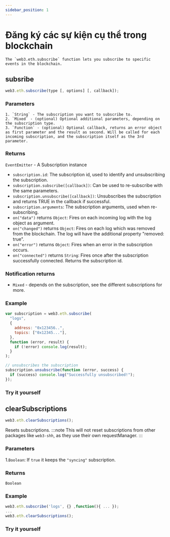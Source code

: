 ```yaml
---
sidebar_position: 1
---
```



# Đăng ký các sự kiện cụ thể trong blockchain

    The `web3.eth.subscribe` function lets you subscribe to specific events in the blockchain.

## subsribe

```javascript
web3.eth.subscribe(type [, options] [, callback]);
```

### Parameters

    1. `String` - The subscription you want to subscribe to.
    2. `Mixed` - (optional) Optional additional parameters, depending on the subscription type.
    3. `Function` - (optional) Optional callback, returns an error object as first parameter and the result as second. Will be called for each incoming subscription, and the subscription itself as the 3rd parameter.

### Returns

`EventEmitter` - A Subscription instance

- `subscription.id`: The subscription id, used to identify and unsubscribing the subscription.
- `subscription.subscribe([callback])`: Can be used to re-subscribe with the same parameters.
- `subscription.unsubscribe([callback])`: Unsubscribes the subscription and returns TRUE in the callback if successful.
- `subscription.arguments`: The subscription arguments, used when re-subscribing.
- `on("data")` returns `Object`: Fires on each incoming log with the log object as argument.
- `on("changed")` returns `Object`: Fires on each log which was removed from the blockchain. The log will have the additional property "removed: true".
- `on("error")` returns `Object`: Fires when an error in the subscription occurs.
- `on("connected")` returns `String`: Fires once after the subscription successfully connected. Returns the subscription id.

### Notification returns

- `Mixed` - depends on the subscription, see the different subscriptions for more.

### Example

```javascript
var subscription = web3.eth.subscribe(
  "logs",
  {
    address: "0x123456..",
    topics: ["0x12345..."],
  },
  function (error, result) {
    if (!error) console.log(result);
  }
);

// unsubscribes the subscription
subscription.unsubscribe(function (error, success) {
  if (success) console.log("Successfully unsubscribed!");
});
```

### Try it yourself

<EthSubscribe />

## clearSubscriptions

```javascript
web3.eth.clearSubscriptions();
```

Resets subscriptions.
:::note
This will not reset subscriptions from other packages like `web3-shh`, as they use their own requestManager.
:::

### Parameters

1.`Boolean`: If `true` it keeps the `"syncing"` subscription.

### Returns

`Boolean`

### Example

```javascript
web3.eth.subscribe('logs', {} ,function(){ ... });
...
web3.eth.clearSubscriptions();
```


### Try it yourself

<ClearSubscription />
